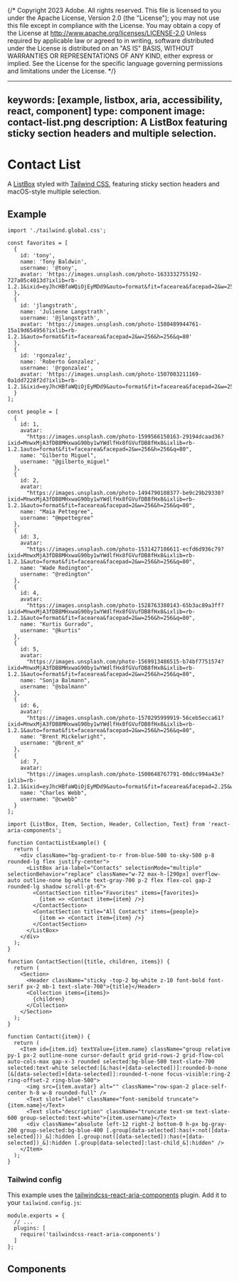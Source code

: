 {/* Copyright 2023 Adobe. All rights reserved.
This file is licensed to you under the Apache License, Version 2.0 (the "License");
you may not use this file except in compliance with the License. You may obtain a copy
of the License at http://www.apache.org/licenses/LICENSE-2.0
Unless required by applicable law or agreed to in writing, software distributed under
the License is distributed on an "AS IS" BASIS, WITHOUT WARRANTIES OR REPRESENTATIONS
OF ANY KIND, either express or implied. See the License for the specific language
governing permissions and limitations under the License. */}



---
keywords: [example, listbox, aria, accessibility, react, component]
type: component
image: contact-list.png
description: A ListBox featuring sticky section headers and multiple selection.
---

# Contact List

A [ListBox](../ListBox.html) styled with [Tailwind CSS](https://tailwindcss.com/), featuring sticky section headers and macOS-style multiple selection.

## Example

```tsx import
import './tailwind.global.css';

const favorites = [
  {
    id: 'tony',
    name: 'Tony Baldwin',
    username: '@tony',
    avatar: 'https://images.unsplash.com/photo-1633332755192-727a05c4013d?ixlib=rb-1.2.1&ixid=eyJhcHBfaWQiOjEyMDd9&auto=format&fit=facearea&facepad=2&w=256&h=256&q=80'
  },
  {
    id: 'jlangstrath',
    name: 'Julienne Langstrath',
    username: '@jlangstrath',
    avatar: 'https://images.unsplash.com/photo-1580489944761-15a19d654956?ixlib=rb-1.2.1&auto=format&fit=facearea&facepad=2&w=256&h=256&q=80'
  },
  {
    id: 'rgonzalez',
    name: 'Roberto Gonzalez',
    username: '@rgonzalez',
    avatar: 'https://images.unsplash.com/photo-1507003211169-0a1dd7228f2d?ixlib=rb-1.2.1&ixid=eyJhcHBfaWQiOjEyMDd9&auto=format&fit=facearea&facepad=2&w=256&h=256&q=80'
  }
];

const people = [
  {
    id: 1,
    avatar:
      "https://images.unsplash.com/photo-1599566150163-29194dcaad36?ixid=MnwxMjA3fDB8MHxwaG90by1wYWdlfHx8fGVufDB8fHx8&ixlib=rb-1.2.1auto=format&fit=facearea&facepad=2&w=256&h=256&q=80",
    name: "Gilberto Miguel",
    username: "@gilberto_miguel"
  },
  {
    id: 2,
    avatar:
      "https://images.unsplash.com/photo-1494790108377-be9c29b29330?ixid=MnwxMjA3fDB8MHxwaG90by1wYWdlfHx8fGVufDB8fHx8&ixlib=rb-1.2.1&auto=format&fit=facearea&facepad=2&w=256&h=256&q=80",
    name: "Maia Pettegree",
    username: "@mpettegree"
  },
  {
    id: 3,
    avatar:
      "https://images.unsplash.com/photo-1531427186611-ecfd6d936c79?ixid=MnwxMjA3fDB8MHxwaG90by1wYWdlfHx8fGVufDB8fHx8&ixlib=rb-1.2.1&auto=format&fit=facearea&facepad=2&w=256&h=256&q=80",
    name: "Wade Redington",
    username: "@redington"
  },
  {
    id: 4,
    avatar:
      "https://images.unsplash.com/photo-1528763380143-65b3ac89a3ff?ixid=MnwxMjA3fDB8MHxwaG90by1wYWdlfHx8fGVufDB8fHx8&ixlib=rb-1.2.1&auto=format&fit=facearea&facepad=2&w=256&h=256&q=80",
    name: "Kurtis Gurrado",
    username: "@kurtis"
  },
  {
    id: 5,
    avatar:
      "https://images.unsplash.com/photo-1569913486515-b74bf7751574?ixid=MnwxMjA3fDB8MHxwaG90by1wYWdlfHx8fGVufDB8fHx8&ixlib=rb-1.2.1&auto=format&fit=facearea&facepad=2&w=256&h=256&q=80",
    name: "Sonja Balmann",
    username: "@sbalmann"
  },
  {
    id: 6,
    avatar:
      "https://images.unsplash.com/photo-1570295999919-56ceb5ecca61?ixid=MnwxMjA3fDB8MHxwaG90by1wYWdlfHx8fGVufDB8fHx8&ixlib=rb-1.2.1&auto=format&fit=facearea&facepad=2&w=256&h=256&q=80",
    name: "Brent Mickelwright",
    username: "@brent_m"
  },
  {
    id: 7,
    avatar:
      "https://images.unsplash.com/photo-1500648767791-00dcc994a43e?ixlib=rb-1.2.1&ixid=eyJhcHBfaWQiOjEyMDd9&auto=format&fit=facearea&facepad=2.25&w=256&h=256&q=80",
    name: "Charles Webb",
    username: "@cwebb"
  }
];
```

```tsx example standalone
import {ListBox, Item, Section, Header, Collection, Text} from 'react-aria-components';

function ContactListExample() {
  return (
    <div className="bg-gradient-to-r from-blue-500 to-sky-500 p-8 rounded-lg flex justify-center">
      <ListBox aria-label="Contacts" selectionMode="multiple" selectionBehavior="replace" className="w-72 max-h-[290px] overflow-auto outline-none bg-white text-gray-700 p-2 flex flex-col gap-2 rounded-lg shadow scroll-pt-6">
        <ContactSection title="Favorites" items={favorites}>
          {item => <Contact item={item} />}
        </ContactSection>
        <ContactSection title="All Contacts" items={people}>
          {item => <Contact item={item} />}
        </ContactSection>
      </ListBox>
    </div>
  );
}

function ContactSection({title, children, items}) {
  return (
    <Section>
      <Header className="sticky -top-2 bg-white z-10 font-bold font-serif px-2 mb-1 text-slate-700">{title}</Header>
      <Collection items={items}>
        {children}
      </Collection>
    </Section>
  );
}

function Contact({item}) {
  return (
    <Item id={item.id} textValue={item.name} className="group relative py-1 px-2 outline-none cursor-default grid grid-rows-2 grid-flow-col auto-cols-max gap-x-3 rounded selected:bg-blue-500 text-slate-700 selected:text-white selected:[&:has(+[data-selected])]:rounded-b-none [&[data-selected]+[data-selected]]:rounded-t-none focus-visible:ring-2 ring-offset-2 ring-blue-500">
      <img src={item.avatar} alt="" className="row-span-2 place-self-center h-8 w-8 rounded-full" />
      <Text slot="label" className="font-semibold truncate">{item.name}</Text>
      <Text slot="description" className="truncate text-sm text-slate-600 group-selected:text-white">{item.username}</Text>
      <div className="absolute left-12 right-2 bottom-0 h-px bg-gray-200 group-selected:bg-blue-400 [.group[data-selected]:has(+:not([data-selected]))_&]:hidden [.group:not([data-selected]):has(+[data-selected])_&]:hidden [.group[data-selected]:last-child_&]:hidden" />
    </Item>
  );
}
```

### Tailwind config

This example uses the [tailwindcss-react-aria-components](../styling.html#plugin) plugin. Add it to your `tailwind.config.js`:

```tsx
module.exports = {
  // ...
  plugins: [
    require('tailwindcss-react-aria-components')
  ]
};
```

## Components

<section className={styles.cardGroup} data-size="small">

<ExampleCard
  url="../ListBox.html"
  title="ListBox"
  description="A listbox displays a list of options, and allows a user to select one or more of them.">
  <ListBox />
</ExampleCard>

</section>
